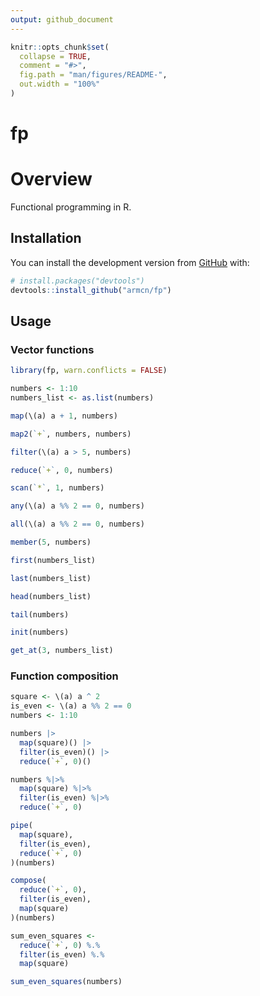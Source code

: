 ```yaml
---
output: github_document
---
```


<!-- README.md is generated from README.Rmd. Please edit that file -->

```r
knitr::opts_chunk$set(
  collapse = TRUE,
  comment = "#>",
  fig.path = "man/figures/README-",
  out.width = "100%"
)
```

# fp

# Overview

Functional programming in R.

## Installation

You can install the development version from [GitHub](https://github.com/) with:

``` r
# install.packages("devtools")
devtools::install_github("armcn/fp")
```

## Usage

### Vector functions

```r
library(fp, warn.conflicts = FALSE)

numbers <- 1:10
numbers_list <- as.list(numbers)

map(\(a) a + 1, numbers)

map2(`+`, numbers, numbers)

filter(\(a) a > 5, numbers)

reduce(`+`, 0, numbers)

scan(`*`, 1, numbers)

any(\(a) a %% 2 == 0, numbers)

all(\(a) a %% 2 == 0, numbers)

member(5, numbers)

first(numbers_list)

last(numbers_list)

head(numbers_list)

tail(numbers)

init(numbers)

get_at(3, numbers_list)
```

### Function composition

```r
square <- \(a) a ^ 2
is_even <- \(a) a %% 2 == 0
numbers <- 1:10

numbers |> 
  map(square)() |>
  filter(is_even)() |>
  reduce(`+`, 0)()

numbers %|>% 
  map(square) %|>% 
  filter(is_even) %|>% 
  reduce(`+`, 0)

pipe(
  map(square), 
  filter(is_even), 
  reduce(`+`, 0)
)(numbers)

compose(
  reduce(`+`, 0),
  filter(is_even),
  map(square)
)(numbers)

sum_even_squares <- 
  reduce(`+`, 0) %.% 
  filter(is_even) %.%
  map(square)

sum_even_squares(numbers)
```

